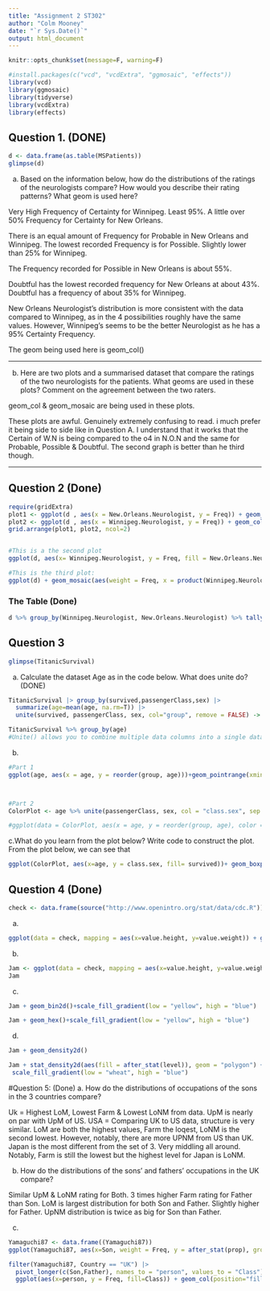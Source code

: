 ```yaml
---
title: "Assignment 2 ST302"
author: "Colm Mooney"
date: "`r Sys.Date()`"
output: html_document
---
```


```r
knitr::opts_chunk$set(message=F, warning=F)
```



```r
#install.packages(c("vcd", "vcdExtra", "ggmosaic", "effects"))
library(vcd)
library(ggmosaic)
library(tidyverse)
library(vcdExtra)
library(effects)
```


## Question 1. (DONE)
```r
d <- data.frame(as.table(MSPatients))
glimpse(d)
```

a. Based on the information below, how do the distributions of the ratings of the neurologists compare? How would you describe their rating patterns? What geom is used here?


Very High Frequency of Certainty for Winnipeg. Least 95%.
A little over 50% Frequency for Certainty for New Orleans.

There is an equal amount of Frequency for Probable in New Orleans and Winnipeg.
The lowest recorded Frequency is for Possible. Slightly lower than 25% for Winnipeg.

The Frequency recorded for Possible in New Orleans is about 55%.

Doubtful has the lowest recorded frequency for New Orleans at about 43%.
Doubtful has a frequency of about 35% for Winnipeg.

New Orleans Neurologist's distribution is more consistent with the data compared to Winnipeg, as in the 4 possibilities roughly have the same values. 
However, Winnipeg's seems to be the better Neurologist as he has a 95% Certainty Frequency.

The geom being used here is geom_col()

---------------

b. Here are two plots and a summarised dataset that compare the ratings of the two neurologists for the patients. What geoms are used in these plots? Comment on the agreement between the two raters.

geom_col & geom_mosaic are being used in these plots.

These plots are awful. Genuinely extremely confusing to read.
i much prefer it being side to side like in Question A.
I understand that it works that the Certain of W.N is being compared to the o4 in N.O.N and the same for 
Probable, Possible & Doubtful.
The second graph is better than he third though.

---------------
## Question 2 (Done)

```r
require(gridExtra)
plot1 <- ggplot(d , aes(x = New.Orleans.Neurologist, y = Freq)) + geom_col(fill = "darkgray")
plot2 <- ggplot(d , aes(x = Winnipeg.Neurologist, y = Freq)) + geom_col(fill = "darkgray")
grid.arrange(plot1, plot2, ncol=2)


#This is a the second plot
ggplot(d, aes(x= Winnipeg.Neurologist, y = Freq, fill = New.Orleans.Neurologist))+geom_col()

#This is the third plot:
ggplot(d) + geom_mosaic(aes(weight = Freq, x = product(Winnipeg.Neurologist), fill = New.Orleans.Neurologist))
```

### The Table (Done)
```r
d %>% group_by(Winnipeg.Neurologist, New.Orleans.Neurologist) %>% tally(Freq) %>% mutate(prop = n / sum(n))
```

## Question 3
```r
glimpse(TitanicSurvival)
```

a. Calculate the dataset Age as in the code below. What does unite do? (DONE)
```r
TitanicSurvival |> group_by(survived,passengerClass,sex) |> 
  summarize(age=mean(age, na.rm=T)) |>
  unite(survived, passengerClass, sex, col="group", remove = FALSE) -> age

TitanicSurvival %>% group_by(age)
#Unite() allows you to combine multiple data columns into a single data column from a data frame.

```


b.

```r
#Part 1
ggplot(age, aes(x = age, y = reorder(group, age)))+geom_pointrange(xmin = 0, aes(xmax = age))



#Part 2
ColorPlot <- age %>% unite(passengerClass, sex, col = "class.sex", sep = "-")

#ggplot(data = ColorPlot, aes(x = age, y = reorder(group, age), color = class.sex))+ geom_pointrange(xmin = 0, aes(xmas = age))

```


c.What do you learn from the plot below? Write code to construct the plot.
From the plot below, we can see that
```r
ggplot(ColorPlot, aes(x=age, y = class.sex, fill= survived))+ geom_boxplot()

```


## Question 4 (Done)

```r
check <- data.frame(source("http://www.openintro.org/stat/data/cdc.R"))

```
a.

```r
ggplot(data = check, mapping = aes(x=value.height, y=value.weight)) + geom_point()
```

b.
```r
Jam <- ggplot(data = check, mapping = aes(x=value.height, y=value.weight)) +geom_jitter(size=.1, alpha =.5)
Jam
```

c.
```r
Jam + geom_bin2d()+scale_fill_gradient(low = "yellow", high = "blue")

Jam + geom_hex()+scale_fill_gradient(low = "yellow", high = "blue")
```

d.
```r
Jam + geom_density2d()

Jam + stat_density2d(aes(fill = after_stat(level)), geom = "polygon") +
 scale_fill_gradient(low = "wheat", high = "blue")
```

#Question 5: (Done)
a. How do the distributions of occupations of the sons in the 3 countries compare?

Uk = Highest LoM, Lowest Farm & Lowest LoNM from data. UpM is nearly on par with UpM of US.
USA = Comparing UK to US data, structure is very similar. LoM are both the highest values, Farm the loqest, LoNM is the second lowest.
However, notably, there are more UPNM from US than UK.
Japan is the most different from the set of 3. Very middling all around. Notably, Farm is still the lowest but the highest level for Japan is LoNM.

b. How do the distributions of the sons' and fathers' occupations in the UK compare?

Similar UpM & LoNM rating for Both.
3 times higher Farm rating for Father than Son.
LoM is largest distribution for both Son and Father. Slightly higher for Father.
UpNM distribution is twice as big for Son than Father.

c.
```r
Yamaguchi87 <- data.frame((Yamaguchi87))
ggplot(Yamaguchi87, aes(x=Son, weight = Freq, y = after_stat(prop), group=Country)) + geom_bar() + facet_wrap(vars(Country))

filter(Yamaguchi87, Country == "UK") |>
  pivot_longer(c(Son,Father), names_to = "person", values_to = "Class") |>
  ggplot(aes(x=person, y = Freq, fill=Class)) + geom_col(position="fill") + xlab("") + ylab("")
```